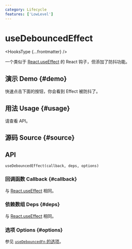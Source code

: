```yaml
---
category: Lifecycle
features: ['LowLevel']
---
```


# useDebouncedEffect


<HooksType {...frontmatter} />

一个类似于 [React.useEffect](https://react.dev/reference/react/useEffect) 的 React 钩子，但添加了防抖功能。

## 演示 Demo \{#demo}

快速点击下面的按钮，你会看到 Effect 被防抖了。


<App />

## 用法 Usage \{#usage}

请查看 API。

## 源码 Source \{#source}


<Source />

## API

```tsx
useDebouncedEffect(callback, deps, options)
```

### 回调函数 Callback \{#callback}

与 [React.useEffect](https://react.dev/reference/react/useEffect) 相同。

### 依赖数组 Deps \{#deps}

与 [React.useEffect](https://react.dev/reference/react/useEffect) 相同。

### 选项 Options \{#options}

参见 [`useDebouncedFn` 的选项](/reference/use-debounced-fn/#options)。
